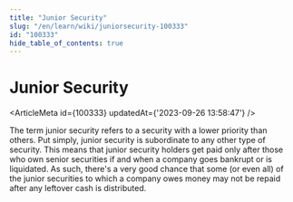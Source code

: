 ```yaml
---
title: "Junior Security"
slug: "/en/learn/wiki/juniorsecurity-100333"
id: "100333"
hide_table_of_contents: true
---
```



# Junior Security

<ArticleMeta id={100333} updatedAt={'2023-09-26 13:58:47'} />
<div className='border-solid border-b border-t-0 my-4 border-[var(--ifm-color-gray-300)]' />

The term junior security refers to a security with a lower priority than others. Put simply, junior security is subordinate to any other type of security. This means that junior security holders get paid only after those who own senior securities if and when a company goes bankrupt or is liquidated. As such, there's a very good chance that some (or even all) of the junior securities to which a company owes money may not be repaid after any leftover cash is distributed.
